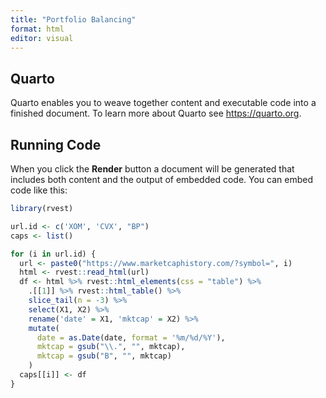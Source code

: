 ```yaml
---
title: "Portfolio Balancing"
format: html
editor: visual
---
```


## Quarto

Quarto enables you to weave together content and executable code into a finished document. To learn more about Quarto see <https://quarto.org>.

## Running Code

When you click the **Render** button a document will be generated that includes both content and the output of embedded code. You can embed code like this:

```r

library(rvest)

url.id <- c('XOM', 'CVX', "BP")
caps <- list()

for (i in url.id) {
  url <- paste0("https://www.marketcaphistory.com/?symbol=", i)
  html <- rvest::read_html(url)
  df <- html %>% rvest::html_elements(css = "table") %>% 
    .[[1]] %>% rvest::html_table() %>% 
    slice_tail(n = -3) %>% 
    select(X1, X2) %>% 
    rename('date' = X1, 'mktcap' = X2) %>% 
    mutate(
      date = as.Date(date, format = '%m/%d/%Y'),
      mktcap = gsub("\\.", "", mktcap),
      mktcap = gsub("B", "", mktcap)
    )
  caps[[i]] <- df
}


```




